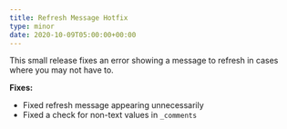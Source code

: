 ```yaml
---
title: Refresh Message Hotfix
type: minor
date: 2020-10-09T05:00:00+00:00
---
```


This small release fixes an error showing a message to refresh in cases where you may not have to.

**Fixes:**

* Fixed refresh message appearing unnecessarily
* Fixed a check for non-text values in `_comments`
